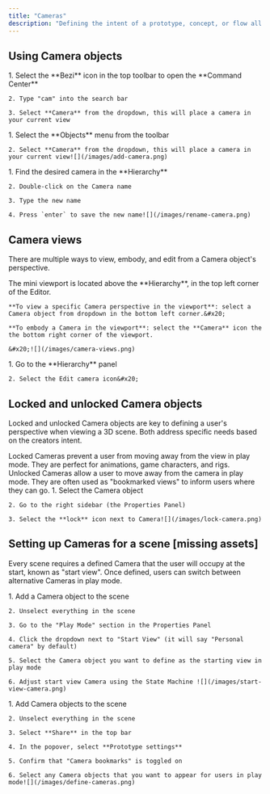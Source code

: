 ```yaml
---
title: "Cameras"
description: "Defining the intent of a prototype, concept, or flow all comes down to perspective. Use Cameras to save specific views and direct a users perspective in 3D. "
---
```


## Using Camera objects

<AccordionGroup>
  <Accordion title="Adding Cameras using the Command Center" defaultOpen={false}>
    1. Select the **Bezi** icon in the top toolbar to open the **Command Center**

    2. Type "cam" into the search bar

    3. Select **Camera** from the dropdown, this will place a camera in your current view
  </Accordion>

  <Accordion title="Adding Cameras using the toolbar" defaultOpen={false}>
    1. Select the **Objects** menu from the toolbar

    2. Select **Camera** from the dropdown, this will place a camera in your current view![](/images/add-camera.png)
  </Accordion>

  <Accordion title="Renaming a Camera" defaultOpen={false}>
    1. Find the desired camera in the **Hierarchy**

    2. Double-click on the Camera name

    3. Type the new name

    4. Press `enter` to save the new name![](/images/rename-camera.png)
  </Accordion>
</AccordionGroup>

## Camera views&#x20;

There are multiple ways to view, embody, and edit from a Camera object's perspective.

<AccordionGroup>
  <Accordion title="Viewing or embodying a Camera perspective" defaultOpen={false}>
    The mini viewport is located above the **Hierarchy**, in the top left corner of the Editor.&#x20;

    **To view a specific Camera perspective in the viewport**: select a Camera object from dropdown in the bottom left corner.&#x20;

    **To embody a Camera in the viewport**: select the **Camera** icon the the bottom right corner of the viewport.

    &#x20;![](/images/camera-views.png)
  </Accordion>

  <Accordion title="Editing the camera through the user view" defaultOpen={false}>
    1. Go to the **Hierarchy** panel

    2. Select the Edit camera icon&#x20;
  </Accordion>
</AccordionGroup>

## Locked and unlocked Camera objects

Locked and unlocked Camera objects are key to defining a user's perspective when viewing a 3D scene. Both address specific needs based on the creators intent.&#x20;

<AccordionGroup>
  <Accordion title="Locked Cameras" defaultOpen={false}>
    Locked Cameras prevent a user from moving away from the view in play mode. They are perfect for animations, game characters, and rigs.&#x20;
  </Accordion>

  <Accordion title="Unlocked cameras" defaultOpen={false}>
    Unlocked Cameras allow a user to move away from the camera in play mode. They are often used as "bookmarked views" to inform users where they can go.&#x20;
  </Accordion>

  <Accordion title="How to lock or unlock a Camera" defaultOpen={false}>
    1. Select the Camera object

    2. Go to the right sidebar (the Properties Panel)

    3. Select the **lock** icon next to Camera![](/images/lock-camera.png)
  </Accordion>
</AccordionGroup>

## Setting up Cameras for a scene \[missing assets]

Every scene requires a defined Camera that the user will occupy at the start, known as "start view". Once defined, users can switch between alternative Cameras in play mode.&#x20;

<AccordionGroup>
  <Accordion title="Defining the start view Camera" defaultOpen={false}>
    1. Add a Camera object to the scene

    2. Unselect everything in the scene

    3. Go to the "Play Mode" section in the Properties Panel

    4. Click the dropdown next to "Start View" (it will say "Personal camera" by default)

    5. Select the Camera object you want to define as the starting view in play mode

    6. Adjust start view Camera using the State Machine ![](/images/start-view-camera.png)
  </Accordion>

  <Accordion title="Defining other Cameras that users can view in play mode" defaultOpen={false}>
    1. Add Camera objects to the scene

    2. Unselect everything in the scene

    3. Select **Share** in the top bar

    4. In the popover, select **Prototype settings**

    5. Confirm that "Camera bookmarks" is toggled on

    6. Select any Camera objects that you want to appear for users in play mode![](/images/define-cameras.png)
  </Accordion>
</AccordionGroup>